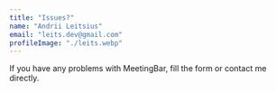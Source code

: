 ```yaml
---
title: "Issues?"
name: "Andrii Leitsius"
email: "leits.dev@gmail.com"
profileImage: "./leits.webp"
---
```



If you have any problems with MeetingBar, <Link to="/contact"><Underlining color="secondary" hoverColor="secondary">fill the form</Underlining></Link> or contact me directly.